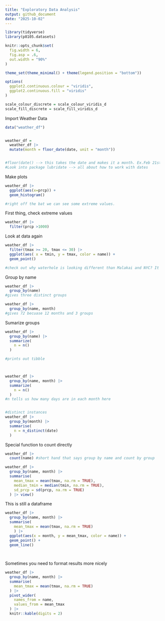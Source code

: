 ```yaml
---
title: "Exploratory Data Analysis"
output: github_document
date: "2025-10-02"
---
```

```r
library(tidyverse)
library(p8105.datasets)

knitr::opts_chunk$set(
  fig.width = 6,
  fig.asp = .6,
  out.width = "90%"
)

theme_set(theme_minimal() + theme(legend.position = "bottom"))

options(
  ggplot2.continuous.colour = "viridis",
  ggplot2.continuous.fill = "viridis"
)

scale_colour_discrete = scale_colour_viridis_d
scale_fill_discrete = scale_fill_viridis_d
```


Import Weather Data
```r
data("weather_df")


weather_df = 
  weather_df |> 
  mutate(month = floor_date(date, unit = "month")) 


#floor(date() --> this takes the date and makes it a month. Ex.Feb 21st becomes Feb 1st 
#Look into package lubridate --> all about how to work with dates
```

Make plots

```r

weather_df |> 
  ggplot(aes(x=prcp)) +
  geom_histogram()

#right off the bat we can see some extreme values.
```

First thing, check extreme values

```r
weather_df |> 
  filter(prcp >1000)
```


Look at data again

```r
weather_df |> 
  filter(tmax >= 20, tmax <= 30) |> 
  ggplot(aes( x = tmin, y = tmax, color = name)) +
  geom_point()

#check out why waterhole is looking different than Malakai and NYC? It is because of how they got their temp.
```

Group by name
```r
weather_df |> 
  group_by(name)
#gives three distinct groups

weather_df |> 
  group_by(name, month)
#gives 72 becuase 12 months and 3 groups 
```


Sumarize groups 

```r
weather_df |> 
  group_by(name) |> 
  summarize(
    n = n()
  )

#prints out tibble



weather_df |> 
  group_by(name, month) |> 
  summarize(
    n = n()
  )
#n tells us how many days are in each month here


#distinct instances
weather_df |> 
  group_by(month) |> 
  summarise(
    n = n_distinct(date)
  )
```


Special function to count directly

```r
weather_df |> 
  count(name) #short hand that says group by name and count by group
```


```r
weather_df |> 
  group_by(name, month) |> 
  summarise(
    mean_tmax = mean(tmax, na.rm = TRUE),
    median_tmin = median(tmin, na.rm = TRUE),
    sd_prcp = sd(prcp, na.rm = TRUE)
  ) |> view()

```

This is still a dataframe

```r
weather_df |> 
  group_by(name, month) |> 
  summarise(
    mean_tmax = mean(tmax, na.rm = TRUE)
    ) |> 
  ggplot(aes(x = month, y = mean_tmax, color = name)) +
  geom_point() +
  geom_line()
  
  
```

Sometimes you need to format results more nicely

```r
weather_df |> 
  group_by(name, month) |> 
  summarise(
    mean_tmax = mean(tmax, na.rm = TRUE)
  ) |> 
  pivot_wider(
    names_from = name,
    values_from = mean_tmax
  ) |> 
  knitr::kable(digits = 2)
```

